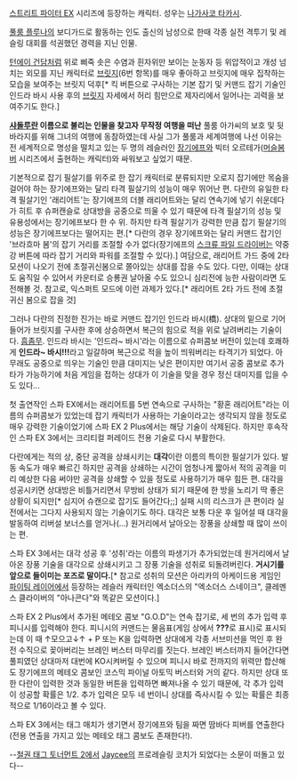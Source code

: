 [[스트리트 파이터 EX]] 시리즈에 등장하는 캐릭터. 성우는 [[나가사코 타카시]].

[[풀룸 플루나]]의 보디가드로 활동하는 인도 출신의 남성으로 한때 각종 실전 격투기 및 레슬링 대회를 석권했던 경력을 지닌 인물.

[[턴에이 건담]]처럼 위로 삐죽 솟은 수염과 흰자위만 보이는 눈동자 등 위압적이고 개성 넘치는 외모를 지닌 캐릭터로 [[브릿지]](6번 항목)를 매우 좋아하고 브릿지에 매우 집착하는 모습을 보여주는 브릿지 덕후[* 킥 버튼으로 구사하는 기본 잡기 및 커맨드 잡기 기술인 인드라 바시 사용 후의 [[브릿지]] 자세에서 허리 힘만으로 제자리에서 일어나는 괴력을 보여주기도 한다.]

'''[[샤돌루]]란 이름으로 불리는 인물을 찾고자 무작정 여행을 떠난''' 풀룸 아가씨의 보호 및 뒷바라지를 위해 그녀의 여행에 동참하였는데 사실 그가 풀룸과 세계여행에 나선 이유는 전 세계적으로 명성을 떨치고 있는 두 명의 레슬러인 [[장기에프]]와 빅터 오르테가([[머슬봄버]] 시리즈에서 출현하는 캐릭터)와 싸워보고 싶었기 때문.

기본적으로 잡기 필살기를 위주로 한 잡기 캐릭터로 분류되지만 오로지 잡기에만 목숨을 걸어야 하는 장기에프와는 달리 타격 필살기의 성능이 매우 뛰어난 편. 다란의 유일한 타격 필살기인 '래리어트'는 장기에프의 더블 래리어트와는 달리 연속기에 넣기 쉬운데다가 히트 후 슈퍼캔슬로 상대방을 공중으로 띄울 수 있기 때문에 타격 필살기의 성능 및 유용성에서는 장기에프보다 한 수 위. 하지만 타격 필살기가 강력한 만큼 잡기 필살기의 성능은 장기에프보다는 떨어지는 편.[* 다란의 경우 장기에프와는 달리 커맨드 잡기인 '브라흐마 봄'의 잡기 거리를 조절할 수가 없다(장기에프의 [[스크류 파일 드라이버]]는 약중강 버튼에 따라 잡기 거리와 파워를 조절할 수 있다).] 여담으로, 래리어트 가드 중에 2타 모션이 나오기 전에 초절귀신봄으로 쫄아있는 상대를 잡을 수도 있다. 다만, 이때는 상대도 움직일 수 있어서 카운터로 승룡권 날아올 수도 있으니 심리전에 능한 사람이라면 도전해볼 것. 참고로, 익스퍼트 모드에 이런 과제가 있다.[* 래리어트 2타 가드 전에 초절귀신 봄으로 잡을 것]

그러나 다란의 진정한 진가는 바로 커맨드 잡기인 인드라 바시(橋). 상대의 밑으로 기어들어가 브릿지를 구사한 후에 상승하면서 복근의 힘으로 적을 위로 날려버리는 기술이다. [[흠좀무]]. 인드라 바시는 '인드라~ 바시'라는 이름으로 슈퍼콤보 버전이 있는데 호쾌하게 '''인드라~ 바시!!!'''라고 일갈하며 복근으로 적을 높이 띄워버리는 타격기가 되었다. 아무래도 공중으로 띄우는 기술인 만큼 대미지는 낮은 편이지만 여기서 공중 콤보로 추가타가 가능하기에 처음 게임을 접하는 상대가 이 기술을 맞을 경우 정신 대미지를 입을 수도 있다...

첫 출연작인 스파 EX에서는 래리어트를 5번 연속으로 구사하는 "황혼 래리어트"라는 이름의 슈퍼콤보가 있었는데 잡기 캐릭터가 사용하는 기술이라고는 생각되지 않을 정도로 매우 강력한 기술이었기에 스파 EX 2 Plus에서는 해당 기술이 삭제된다. 하지만 후속작인 스파 EX 3에서는 크리티컬 퍼레이드 전용 기술로 다시 부활한다.

다란에게는 적의 상, 중단 공격을 상쇄시키는 '''대각'''이란 이름의 특이한 필살기가 있다. 발동 속도가 매우 빠르긴 하지만 공격을 상쇄하는 시간이 엄청나게 짧아서 적의 공격을 미리 예상한 다음 써야만 공격을 상쇄할 수 있을 정도로 사용하기가 매우 힘든 편. 대각을 성공시키면 상대방은 비틀거리면서 무방비 상태가 되기 때문에 한 방을 노리기 딱 좋은 상황이 되지만[* 심지어 슈캔으로 잡기도 들어간다;;] 실패 시의 리스크가 큰 편이라 실전에서는 그다지 사용되지 않는 기술이기도 하다. 대각은 보통 다운 후 일어설 때 대각을 발동하여 리버설 보너스를 얻거나(...) 원거리에서 날아오는 장풍을 상쇄할 때 많이 쓰이는 편.

스파 EX 3에서는 대각 성공 후 '성취'라는 이름의 파생기가 추가되었는데 원거리에서 날아온 장풍 기술을 대각으로 상쇄시키고 그 장풍 기술을 성취로 되돌려버린다. '''거시기를 앞으로 들이미는 포즈로 말이다.'''[* 참고로 성취의 모션은 아리카의 아케이드용 게임인 [[파이팅 레이어]]에서 등장하는 레슬러 캐릭터인 엑소더스의 "엑소더스 스네이크", 클레멘스 클라이버의 "아나콘다"와 똑같은 모션이다.]

스파 EX 2 Plus에서 추가된 메테오 콤보 "G.O.D"는 연속 잡기로, 세 번의 추가 입력 후 피니시를 입력해야 한다. 피니시의 커맨드는 물음표(게임 상에서 '''???'''로 표시)로 표시되는데 이 때 ↑모으고↓↑ + P 또는 K을 입력하면 상대에게 각종 서브미션을 먹인 후 완전 수직으로 꽂아버리는 브레인 버스터 마무리를 짓는다. 브레인 버스터까지 들어간다면 풀피였던 상대마저 대번에 KO시켜버릴 수 있으며 피니시 바로 전까지의 위력만 합산해도 장기에프의 메테오 콤보인 코스믹 파이널 아토믹 버스터와 거의 같다. 하지만 상대 또한 다란이 입력한 것과 동일한 버튼을 입력하면 빠져나올 수 있기 때문에, 각 추가 입력이 성공할 확률은 1/2. 추가 입력은 모두 네 번이니 상대를 즉사시킬 수 있는 확률은 최종적으로 1/16이라고 볼 수 있다.

스파 EX 3에서는 태그 매치가 생기면서 장기에프와 팀을 짜면 땀바다 피버를 연출한다(전용 연출을 가지고 있는 메테오 태그 콤보도 존재한다!).

--[[철권 태그 토너먼트 2]]에서 [[Jaycee]]의 프로레슬링 코치가 되었다는 소문이 떠돌고 있다--
